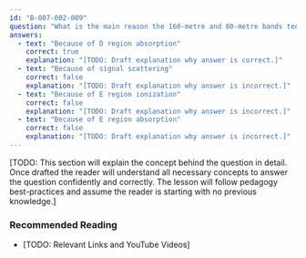 ```yaml
---
id: "B-007-002-009"
question: "What is the main reason the 160-metre and 80-metre bands tend to be useful only for short-distance communications during daylight hours?"
answers:
  - text: "Because of D region absorption"
    correct: true
    explanation: "[TODO: Draft explanation why answer is correct.]"
  - text: "Because of signal scattering"
    correct: false
    explanation: "[TODO: Draft explanation why answer is incorrect.]"
  - text: "Because of E region ionization"
    correct: false
    explanation: "[TODO: Draft explanation why answer is incorrect.]"
  - text: "Because of E region absorption"
    correct: false
    explanation: "[TODO: Draft explanation why answer is incorrect.]"
---
```


[TODO: This section will explain the concept behind the question in detail. Once drafted the reader will understand all necessary concepts to answer the question confidently and correctly. The lesson will follow pedagogy best-practices and assume the reader is starting with no previous knowledge.]

### Recommended Reading

- [TODO: Relevant Links and YouTube Videos]
